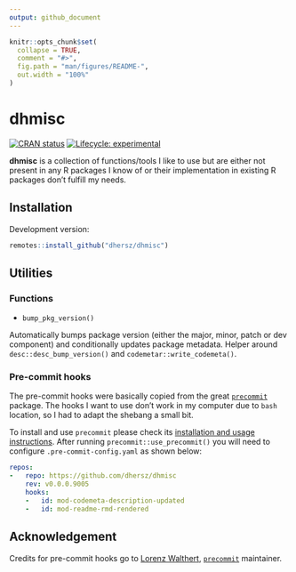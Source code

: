 ```yaml
---
output: github_document
---
```


```r
knitr::opts_chunk$set(
  collapse = TRUE,
  comment = "#>",
  fig.path = "man/figures/README-",
  out.width = "100%"
)
```

# dhmisc

[![CRAN status](https://www.r-pkg.org/badges/version/dhmisc)](https://CRAN.R-project.org/package=dhmisc)
[![Lifecycle: experimental](https://img.shields.io/badge/lifecycle-experimental-orange.svg)](https://www.tidyverse.org/lifecycle/#experimental)

**dhmisc** is a collection of functions/tools I like to use but are either not present in any R packages I know of or their implementation in existing R packages don't fulfill my needs.

## Installation

Development version:

```r
remotes::install_github("dhersz/dhmisc")
```

## Utilities

### Functions

- `bump_pkg_version()`

Automatically bumps package version (either the major, minor, patch or dev component) and conditionally updates package metadata. Helper around `desc::desc_bump_version()` and `codemetar::write_codemeta()`.

### Pre-commit hooks

The pre-commit hooks were basically copied from the great [`precommit`](https://github.com/lorenzwalthert/precommit) package. The hooks I want to use don't work in my computer due to `bash` location, so I had to adapt the shebang a small bit.

To install and use `precommit` please check its [installation and usage instructions](https://github.com/lorenzwalthert/precommit#installation). After running `precommit::use_precommit()` you will need to configure `.pre-commit-config.yaml` as shown below:

```yaml
repos:
-   repo: https://github.com/dhersz/dhmisc
    rev: v0.0.0.9005
    hooks:
    -   id: mod-codemeta-description-updated
    -   id: mod-readme-rmd-rendered
```

## Acknowledgement

Credits for pre-commit hooks go to [Lorenz Walthert](https://github.com/lorenzwalthert), [`precommit`](https://github.com/lorenzwalthert/precommit) maintainer.

